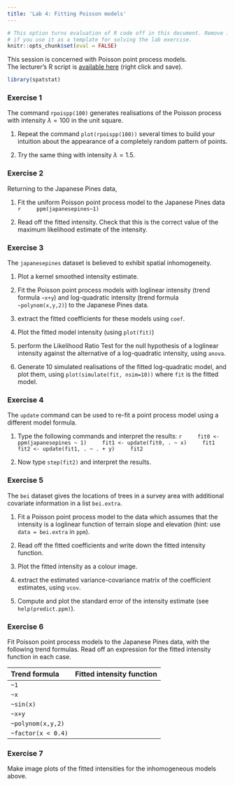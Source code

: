 ```yaml
---
title: 'Lab 4: Fitting Poisson models'
---
```


```r
# This option turns evaluation of R code off in this document. Remove it
# if you use it as a template for solving the lab exercise.
knitr::opts_chunk$set(eval = FALSE)
```

This session is concerned with Poisson point process models.  
The lecturer's R script is [available here](https://raw.githubusercontent.com/spatstat/SSAI2017/master/Scripts/script04.R) (right click and save).

```r
library(spatstat)
```

### Exercise 1

The command `rpoispp(100)` generates realisations of the
Poisson process with intensity $\lambda = 100$ in the unit square.

1.  Repeat the command `plot(rpoispp(100))` several times
    to build your intuition about the appearance of a completely
    random pattern of points.

2.  Try the same thing with intensity $\lambda = 1.5$.


### Exercise 2

Returning to the Japanese Pines data,

1.  Fit the uniform Poisson point process model to the Japanese
    Pines data
    ```r
    ppm(japanesepines~1)
    ```

2.  Read off the fitted intensity. Check that this is the correct
    value of the maximum likelihood estimate of the intensity.

### Exercise 3

The `japanesepines` dataset is believed to exhibit
spatial inhomogeneity.

1.  Plot a kernel smoothed intensity estimate.

2.  Fit the Poisson point process models with loglinear intensity
    (trend formula `~x+y`) and log-quadratic intensity (trend
    formula `~polynom(x,y,2)`) to the Japanese Pines data.

3.  extract the fitted coefficients for these models using
    `coef`.

4.  Plot the fitted model intensity (using `plot(fit)`)

5.  perform the Likelihood Ratio Test for the null hypothesis of a
    loglinear intensity against the alternative of a log-quadratic
    intensity, using `anova`.

6.  Generate 10 simulated realisations of the fitted log-quadratic
    model, and plot them, using `plot(simulate(fit, nsim=10))` where 
    `fit` is the fitted model.


### Exercise 4

The `update` command can be used to re-fit a point
process model using a different model formula.

1.  Type the following commands and interpret the results:
    ```r
    fit0 <- ppm(japanesepines ~ 1)
    fit1 <- update(fit0, . ~ x)
    fit1
    fit2 <- update(fit1, . ~ . + y)
    fit2
    ```

2.  Now type `step(fit2)` and interpret the results.
    

### Exercise 5

The `bei` dataset gives the locations of trees in a survey area
with additional covariate information in a list `bei.extra`.

1.  Fit a Poisson point process model to the data which assumes
    that the intensity is a loglinear function of terrain slope
    and elevation (hint: use `data = bei.extra` in `ppm`).

2.  Read off the fitted coefficients and write down the fitted
    intensity function.

3.  Plot the fitted intensity as a colour image.

4.  extract the estimated variance-covariance matrix of the
    coefficient estimates, using `vcov`.

5.  Compute and plot the standard error of the intensity estimate
    (see `help(predict.ppm)`).


### Exercise 6

Fit Poisson point process models to the Japanese Pines data, with
the following trend formulas. Read off an expression for the fitted
intensity function in each case.

|Trend formula     |Fitted intensity function                   |
|:-----------------|:-------------------------------------------|
|`~1`              |                                            |
|`~x`              |                                            |
|`~sin(x)`         |                                            |
|`~x+y`            |                                            |
|`~polynom(x,y,2)` |                                            |
|`~factor(x < 0.4)`|                                            |

### Exercise 7

Make image plots of the fitted intensities for the inhomogeneous
models above.
